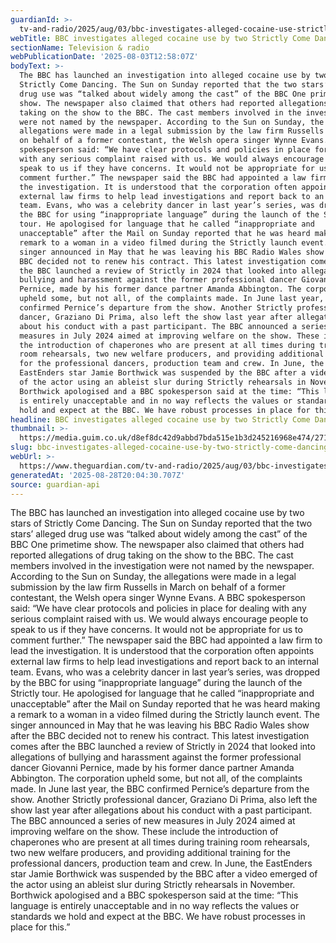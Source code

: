 ```yaml
---
guardianId: >-
  tv-and-radio/2025/aug/03/bbc-investigates-alleged-cocaine-use-strictly-come-dancing
webTitle: BBC investigates alleged cocaine use by two Strictly Come Dancing stars
sectionName: Television & radio
webPublicationDate: '2025-08-03T12:58:07Z'
bodyText: >-
  The BBC has launched an investigation into alleged cocaine use by two stars of
  Strictly Come Dancing. The Sun on Sunday reported that the two stars’ alleged
  drug use was “talked about widely among the cast” of the BBC One primetime
  show. The newspaper also claimed that others had reported allegations of drug
  taking on the show to the BBC. The cast members involved in the investigation
  were not named by the newspaper. According to the Sun on Sunday, the
  allegations were made in a legal submission by the law firm Russells in March
  on behalf of a former contestant, the Welsh opera singer Wynne Evans. A BBC
  spokesperson said: “We have clear protocols and policies in place for dealing
  with any serious complaint raised with us. We would always encourage people to
  speak to us if they have concerns. It would not be appropriate for us to
  comment further.” The newspaper said the BBC had appointed a law firm to lead
  the investigation. It is understood that the corporation often appoints
  external law firms to help lead investigations and report back to an internal
  team. Evans, who was a celebrity dancer in last year’s series, was dropped by
  the BBC for using “inappropriate language” during the launch of the Strictly
  tour. He apologised for language that he called “inappropriate and
  unacceptable” after the Mail on Sunday reported that he was heard making a
  remark to a woman in a video filmed during the Strictly launch event. The
  singer announced in May that he was leaving his BBC Radio Wales show after the
  BBC decided not to renew his contract. This latest investigation comes after
  the BBC launched a review of Strictly in 2024 that looked into allegations of
  bullying and harassment against the former professional dancer Giovanni
  Pernice, made by his former dance partner Amanda Abbington. The corporation
  upheld some, but not all, of the complaints made. In June last year, the BBC
  confirmed Pernice’s departure from the show. Another Strictly professional
  dancer, Graziano Di Prima, also left the show last year after allegations
  about his conduct with a past participant. The BBC announced a series of new
  measures in July 2024 aimed at improving welfare on the show. These include
  the introduction of chaperones who are present at all times during training
  room rehearsals, two new welfare producers, and providing additional training
  for the professional dancers, production team and crew. In June, the
  EastEnders star Jamie Borthwick was suspended by the BBC after a video emerged
  of the actor using an ableist slur during Strictly rehearsals in November.
  Borthwick apologised and a BBC spokesperson said at the time: “This language
  is entirely unacceptable and in no way reflects the values or standards we
  hold and expect at the BBC. We have robust processes in place for this.”
headline: BBC investigates alleged cocaine use by two Strictly Come Dancing stars
thumbnail: >-
  https://media.guim.co.uk/d8ef8dc42d9abbd7bda515e1b3d245216968e474/271_0_1349_1080/500.jpg
slug: bbc-investigates-alleged-cocaine-use-by-two-strictly-come-dancing-stars
webUrl: >-
  https://www.theguardian.com/tv-and-radio/2025/aug/03/bbc-investigates-alleged-cocaine-use-strictly-come-dancing
generatedAt: '2025-08-28T20:04:30.707Z'
source: guardian-api
---
```

The BBC has launched an investigation into alleged cocaine use by two stars of Strictly Come Dancing. The Sun on Sunday reported that the two stars’ alleged drug use was “talked about widely among the cast” of the BBC One primetime show. The newspaper also claimed that others had reported allegations of drug taking on the show to the BBC. The cast members involved in the investigation were not named by the newspaper. According to the Sun on Sunday, the allegations were made in a legal submission by the law firm Russells in March on behalf of a former contestant, the Welsh opera singer Wynne Evans. A BBC spokesperson said: “We have clear protocols and policies in place for dealing with any serious complaint raised with us. We would always encourage people to speak to us if they have concerns. It would not be appropriate for us to comment further.” The newspaper said the BBC had appointed a law firm to lead the investigation. It is understood that the corporation often appoints external law firms to help lead investigations and report back to an internal team. Evans, who was a celebrity dancer in last year’s series, was dropped by the BBC for using “inappropriate language” during the launch of the Strictly tour. He apologised for language that he called “inappropriate and unacceptable” after the Mail on Sunday reported that he was heard making a remark to a woman in a video filmed during the Strictly launch event. The singer announced in May that he was leaving his BBC Radio Wales show after the BBC decided not to renew his contract. This latest investigation comes after the BBC launched a review of Strictly in 2024 that looked into allegations of bullying and harassment against the former professional dancer Giovanni Pernice, made by his former dance partner Amanda Abbington. The corporation upheld some, but not all, of the complaints made. In June last year, the BBC confirmed Pernice’s departure from the show. Another Strictly professional dancer, Graziano Di Prima, also left the show last year after allegations about his conduct with a past participant. The BBC announced a series of new measures in July 2024 aimed at improving welfare on the show. These include the introduction of chaperones who are present at all times during training room rehearsals, two new welfare producers, and providing additional training for the professional dancers, production team and crew. In June, the EastEnders star Jamie Borthwick was suspended by the BBC after a video emerged of the actor using an ableist slur during Strictly rehearsals in November. Borthwick apologised and a BBC spokesperson said at the time: “This language is entirely unacceptable and in no way reflects the values or standards we hold and expect at the BBC. We have robust processes in place for this.”
